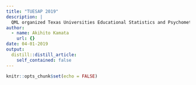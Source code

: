 ```yaml
---
title: "TUESAP 2019"
description: |
  QML organized Texas Universities Educational Statistics and Psychometrics (TUESAP) conference (Feb 28 & Mar 1, 2019). [TUESAP website](https://www.smu.edu/simmons/Research/CORE/TUESAP)
author:
  - name: Akihito Kamata
    url: {}
date: 04-01-2019
output:
  distill::distill_article:
    self_contained: false
---
```


```r
knitr::opts_chunk$set(echo = FALSE)
```


